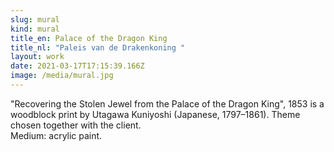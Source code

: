 ```yaml
---
slug: mural
kind: mural
title_en: Palace of the Dragon King
title_nl: "Paleis van de Drakenkoning "
layout: work
date: 2021-03-17T17:15:39.166Z
image: /media/mural.jpg
---
```


"Recovering the Stolen Jewel from the Palace of the Dragon King", 1853 is a woodblock print by Utagawa Kuniyoshi (Japanese, 1797–1861). Theme chosen together with the client. \
Medium: acrylic paint.

<div style="width: 50%">
    <Photo src="/media/signal-2020-01-15-211522.jpg" sizes="50vw" />
</div>

<div style="width: 50%">
    <Photo src="/media/paint_1.jpg" sizes="50vw" />
</div>

<script>
</script>
